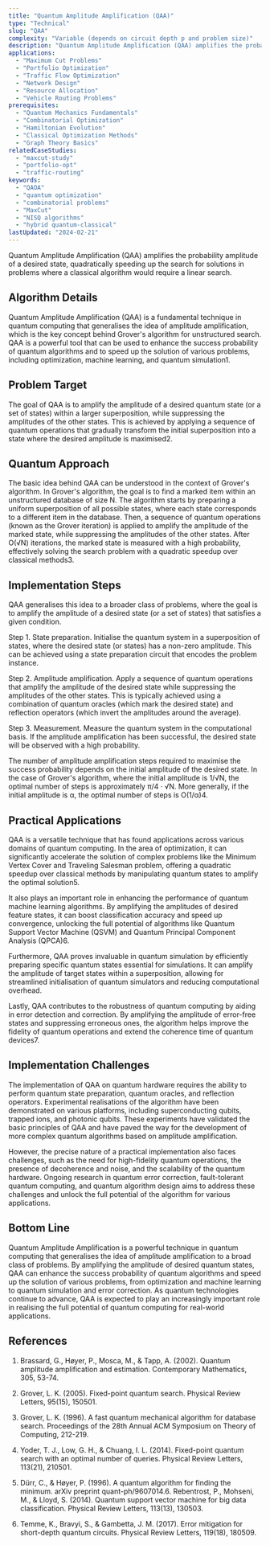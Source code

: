 ```yaml
---
title: "Quantum Amplitude Amplification (QAA)"
type: "Technical"
slug: "QAA"
complexity: "Variable (depends on circuit depth p and problem size)"
description: "Quantum Amplitude Amplification (QAA) amplifies the probability amplitude of a desired state, quadratically speeding up the search for solutions in problems where a classical algorithm would require a linear search."
applications:
  - "Maximum Cut Problems"
  - "Portfolio Optimization"
  - "Traffic Flow Optimization"
  - "Network Design"
  - "Resource Allocation"
  - "Vehicle Routing Problems"
prerequisites:
  - "Quantum Mechanics Fundamentals"
  - "Combinatorial Optimization"
  - "Hamiltonian Evolution"
  - "Classical Optimization Methods"
  - "Graph Theory Basics"
relatedCaseStudies:
  - "maxcut-study"
  - "portfolio-opt"
  - "traffic-routing"
keywords:
  - "QAOA"
  - "quantum optimization"
  - "combinatorial problems"
  - "MaxCut"
  - "NISQ algorithms"
  - "hybrid quantum-classical"
lastUpdated: "2024-02-21"
---
```


Quantum Amplitude Amplification (QAA) amplifies the probability amplitude of a desired state, quadratically speeding up the search for solutions in problems where a classical algorithm would require a linear search.

## Algorithm Details

Quantum Amplitude Amplification (QAA) is a fundamental technique in quantum computing that generalises the idea of amplitude amplification, which is the key concept behind Grover's algorithm for unstructured search. QAA is a powerful tool that can be used to enhance the success probability of quantum algorithms and to speed up the solution of various problems, including optimization, machine learning, and quantum simulation1.

## Problem Target

The goal of QAA is to amplify the amplitude of a desired quantum state (or a set of states) within a larger superposition, while suppressing the amplitudes of the other states. This is achieved by applying a sequence of quantum operations that gradually transform the initial superposition into a state where the desired amplitude is maximised2.

## Quantum Approach

The basic idea behind QAA can be understood in the context of Grover's algorithm. In Grover's algorithm, the goal is to find a marked item within an unstructured database of size N. The algorithm starts by preparing a uniform superposition of all possible states, where each state corresponds to a different item in the database. Then, a sequence of quantum operations (known as the Grover iteration) is applied to amplify the amplitude of the marked state, while suppressing the amplitudes of the other states. After O(√N) iterations, the marked state is measured with a high probability, effectively solving the search problem with a quadratic speedup over classical methods3.

## Implementation Steps

QAA generalises this idea to a broader class of problems, where the goal is to amplify the amplitude of a desired state (or a set of states) that satisfies a given condition.

Step 1. State preparation. Initialise the quantum system in a superposition of states, where the desired state (or states) has a non-zero amplitude. This can be achieved using a state preparation circuit that encodes the problem instance.

Step 2. Amplitude amplification. Apply a sequence of quantum operations that amplify the amplitude of the desired state while suppressing the amplitudes of the other states. This is typically achieved using a combination of quantum oracles (which mark the desired state) and reflection operators (which invert the amplitudes around the average).

Step 3. Measurement. Measure the quantum system in the computational basis. If the amplitude amplification has been successful, the desired state will be observed with a high probability.

The number of amplitude amplification steps required to maximise the success probability depends on the initial amplitude of the desired state. In the case of Grover's algorithm, where the initial amplitude is 1/√N, the optimal number of steps is approximately π/4 · √N. More generally, if the initial amplitude is α, the optimal number of steps is O(1/α)4.

## Practical Applications

QAA is a versatile technique that has found applications across various domains of quantum computing. In the area of optimization, it can significantly accelerate the solution of complex problems like the Minimum Vertex Cover and Traveling Salesman problem, offering a quadratic speedup over classical methods by manipulating quantum states to amplify the optimal solution5.

It also plays an important role in enhancing the performance of quantum machine learning algorithms. By amplifying the amplitudes of desired feature states, it can boost classification accuracy and speed up convergence, unlocking the full potential of algorithms like Quantum Support Vector Machine (QSVM) and Quantum Principal Component Analysis (QPCA)6.

Furthermore, QAA proves invaluable in quantum simulation by efficiently preparing specific quantum states essential for simulations. It can amplify the amplitude of target states within a superposition, allowing for streamlined initialisation of quantum simulators and reducing computational overhead.

Lastly, QAA contributes to the robustness of quantum computing by aiding in error detection and correction. By amplifying the amplitude of error-free states and suppressing erroneous ones, the algorithm helps improve the fidelity of quantum operations and extend the coherence time of quantum devices7.

## Implementation Challenges

The implementation of QAA on quantum hardware requires the ability to perform quantum state preparation, quantum oracles, and reflection operators. Experimental realisations of the algorithm have been demonstrated on various platforms, including superconducting qubits, trapped ions, and photonic qubits. These experiments have validated the basic principles of QAA and have paved the way for the development of more complex quantum algorithms based on amplitude amplification.

However, the precise nature of a practical implementation also faces challenges, such as the need for high-fidelity quantum operations, the presence of decoherence and noise, and the scalability of the quantum hardware. Ongoing research in quantum error correction, fault-tolerant quantum computing, and quantum algorithm design aims to address these challenges and unlock the full potential of the algorithm for various applications.

## Bottom Line

Quantum Amplitude Amplification is a powerful technique in quantum computing that generalises the idea of amplitude amplification to a broad class of problems. By amplifying the amplitude of desired quantum states, QAA can enhance the success probability of quantum algorithms and speed up the solution of various problems, from optimization and machine learning to quantum simulation and error correction. As quantum technologies continue to advance, QAA is expected to play an increasingly important role in realising the full potential of quantum computing for real-world applications.

## References

1. Brassard, G., Høyer, P., Mosca, M., & Tapp, A. (2002). Quantum amplitude amplification and estimation. Contemporary Mathematics, 305, 53-74.

2. Grover, L. K. (2005). Fixed-point quantum search. Physical Review Letters, 95(15), 150501.

3. Grover, L. K. (1996). A fast quantum mechanical algorithm for database search. Proceedings of the 28th Annual ACM Symposium on Theory of Computing, 212-219.

4. Yoder, T. J., Low, G. H., & Chuang, I. L. (2014). Fixed-point quantum search with an optimal number of queries. Physical Review Letters, 113(21), 210501.

5. Dürr, C., & Høyer, P. (1996). A quantum algorithm for finding the minimum. arXiv preprint quant-ph/9607014.6. Rebentrost, P., Mohseni, M., & Lloyd, S. (2014). Quantum support vector machine for big data classification. Physical Review Letters, 113(13), 130503.

7. Temme, K., Bravyi, S., & Gambetta, J. M. (2017). Error mitigation for short-depth quantum circuits. Physical Review Letters, 119(18), 180509.